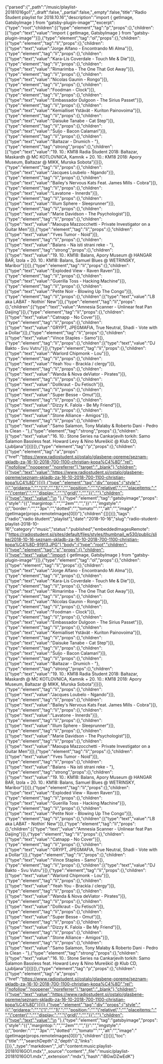 {"parsed":{"_path":"/music/playlist-20181016go1","_draft":false,"_partial":false,"_empty":false,"title":"Radio Študent playlist for 2018.10.16","description":"import { getImage, GatsbyImage } from \"gatsby-plugin-image\"","excerpt":{"type":"root","children":[{"type":"element","tag":"p","props":{},"children":[{"type":"text","value":"import { getImage, GatsbyImage } from \"gatsby-plugin-image\""}]},{"type":"element","tag":"ol","props":{},"children":[{"type":"element","tag":"li","props":{},"children":[{"type":"text","value":"Jorge Alfano - Encontrando Mi Alma"}]},{"type":"element","tag":"li","props":{},"children":[{"type":"text","value":"Kara-Lis Coverdale - Touch Me & Die"}]},{"type":"element","tag":"li","props":{},"children":[{"type":"text","value":"Rimarimba - The One That Got Away"}]},{"type":"element","tag":"li","props":{},"children":[{"type":"text","value":"Nicolas Gaunin - Rongo"}]},{"type":"element","tag":"li","props":{},"children":[{"type":"text","value":"Foodman - Clock"}]},{"type":"element","tag":"li","props":{},"children":[{"type":"text","value":"Embassador Dulgoon - The Sirius Passet"}]},{"type":"element","tag":"li","props":{},"children":[{"type":"text","value":"Kemialliset Ystävät - Kuriton Painovoima"}]},{"type":"element","tag":"li","props":{},"children":[{"type":"text","value":"Daisuke Tanabe - Cat Step"}]},{"type":"element","tag":"li","props":{},"children":[{"type":"text","value":"Šuljo - Bacon Calamari"}]},{"type":"element","tag":"li","props":{},"children":[{"type":"text","value":"Baltazar - Drumich - "},{"type":"element","tag":"strong","props":{},"children":[{"type":"text","value":"19. 10.: KM18 Radia Študent 2018: Baltazar, Maskardh @ MC KOTLOVNICA, Kamnik + 20. 10.: KM18 2018: Apory Museum, Baltazar @ MIKK, Murska Sobota"}]}]},{"type":"element","tag":"li","props":{},"children":[{"type":"text","value":"Jacques Loubelo - Ngando"}]},{"type":"element","tag":"li","props":{},"children":[{"type":"text","value":"Bailey's Nervous Kats Feat. James Mills - Cobra"}]},{"type":"element","tag":"li","props":{},"children":[{"type":"text","value":"Lavatone - Innerds"}]},{"type":"element","tag":"li","props":{},"children":[{"type":"text","value":"Illum Sphere - Sleeprunner"}]},{"type":"element","tag":"li","props":{},"children":[{"type":"text","value":"Marie Davidson - The Psychologist"}]},{"type":"element","tag":"li","props":{},"children":[{"type":"text","value":"Maoupa Mazzocchetti - Private Investigator on a Guitar Men"}]},{"type":"element","tag":"li","props":{},"children":[{"type":"text","value":"Yves Tumor - Noid"}]},{"type":"element","tag":"li","props":{},"children":[{"type":"text","value":"Balans - Na isti strani reke - "},{"type":"element","tag":"strong","props":{},"children":[{"type":"text","value":"19. 10.: KM18: Balans, Apory Museum @ HANGAR BAR, Izola + 20. 10.: KM18: Balans, Samuel Blues @ WETRINSKY, Maribor"}]}]},{"type":"element","tag":"li","props":{},"children":[{"type":"text","value":"Exploded View - Raven Raven"}]},{"type":"element","tag":"li","props":{},"children":[{"type":"text","value":"Guerilla Toss - Hacking Machine"}]},{"type":"element","tag":"li","props":{},"children":[{"type":"text","value":"Petite Noir - Blowing Up The Congo"}]},{"type":"element","tag":"li","props":{},"children":[{"type":"text","value":"LB aka LABAT - Nothin' New"}]},{"type":"element","tag":"li","props":{},"children":[{"type":"text","value":"Amnesia Scanner - Unlinear feat Pan Daijing"}]},{"type":"element","tag":"li","props":{},"children":[{"type":"text","value":"Catnapp - No Cover"}]},{"type":"element","tag":"li","props":{},"children":[{"type":"text","value":"GRYPT, JPEGMAFIA, True Neutral, Shadi - Vote with a Dollar"}]},{"type":"element","tag":"li","props":{},"children":[{"type":"text","value":"Vince Staples - Samo"}]},{"type":"element","tag":"li","props":{},"children":[{"type":"text","value":"DJ Bakto - Svu Vutru"}]},{"type":"element","tag":"li","props":{},"children":[{"type":"text","value":"Warlord Chipmonk - Lou"}]},{"type":"element","tag":"li","props":{},"children":[{"type":"text","value":"Yeah You - Brackla / clergy"}]},{"type":"element","tag":"li","props":{},"children":[{"type":"text","value":"Wanda & Nova deViator - Pirates"}]},{"type":"element","tag":"li","props":{},"children":[{"type":"text","value":"Dollkraut - Du Fetisch"}]},{"type":"element","tag":"li","props":{},"children":[{"type":"text","value":"Super Besse - Omut"}]},{"type":"element","tag":"li","props":{},"children":[{"type":"text","value":"Dizzy K. Falola - Be My Friend"}]},{"type":"element","tag":"li","props":{},"children":[{"type":"text","value":"Stone Alliance - Amigos"}]},{"type":"element","tag":"li","props":{},"children":[{"type":"text","value":"Samo Salamon, Tony Malaby & Roberto Dani - Pedro Is Clean - "},{"type":"element","tag":"strong","props":{},"children":[{"type":"text","value":"16. 10.: Stone Series na Cankarjevih torkih: Samo Šalamon Bassless feat. Howard Levy & Nino Mureškič @ Klub CD, Ljubljana"}]}]}]},{"type":"element","tag":"p","props":{},"children":[{"type":"element","tag":"a","props":{"href":"https://www.radiostudent.si/ostalo/glasbene-opreme/seznam-skladb-za-16-10-2018-700-1100-christian-kopa%C4%8D","rel":["nofollow","noopener","noreferrer"],"target":"_blank"},"children":[{"type":"text","value":"https://www.radiostudent.si/ostalo/glasbene-opreme/seznam-skladb-za-16-10-2018-700-1100-christian-kopa%C4%8D"}]}]},{"type":"element","tag":"div","props":{"style":"{{","gridarea:":"","\"1":"","1\",":"","position:":"","\"relative\",":"","placeitems:":"","\"center\",":"","display:":"","\"grid\",":"","}}":""},"children":[{"type":"text","value":"\n  "},{"type":"element","tag":"gatsbyimage","props":{"style":"{{","margintop:":"","\"2em\"":"","}}":"","imgstyle":"{{","border:":"","\"3px":"","dotted":"","tomato\"":"","alt":"","image":"{getImage(props.remoteImages[0])}"},"children":[]}]}]},"tags":["radio","radio študent","playlist"],"date":"2018-10-16","slug":"radio-student-playlist-2018-10-16","category":"music","status":"published","embeddedImagesRemote":["https://radiostudent.si/sites/default/files/styles/thumbnail_w530/public/slike/2018-10-16-seznam-skladb-za-16-10-2018-700-1100-christian-kopa%C4%8D-91913.JPG"],"body":{"type":"root","children":[{"type":"element","tag":"p","props":{},"children":[{"type":"text","value":"import { getImage, GatsbyImage } from \"gatsby-plugin-image\""}]},{"type":"element","tag":"ol","props":{},"children":[{"type":"element","tag":"li","props":{},"children":[{"type":"text","value":"Jorge Alfano - Encontrando Mi Alma"}]},{"type":"element","tag":"li","props":{},"children":[{"type":"text","value":"Kara-Lis Coverdale - Touch Me & Die"}]},{"type":"element","tag":"li","props":{},"children":[{"type":"text","value":"Rimarimba - The One That Got Away"}]},{"type":"element","tag":"li","props":{},"children":[{"type":"text","value":"Nicolas Gaunin - Rongo"}]},{"type":"element","tag":"li","props":{},"children":[{"type":"text","value":"Foodman - Clock"}]},{"type":"element","tag":"li","props":{},"children":[{"type":"text","value":"Embassador Dulgoon - The Sirius Passet"}]},{"type":"element","tag":"li","props":{},"children":[{"type":"text","value":"Kemialliset Ystävät - Kuriton Painovoima"}]},{"type":"element","tag":"li","props":{},"children":[{"type":"text","value":"Daisuke Tanabe - Cat Step"}]},{"type":"element","tag":"li","props":{},"children":[{"type":"text","value":"Šuljo - Bacon Calamari"}]},{"type":"element","tag":"li","props":{},"children":[{"type":"text","value":"Baltazar - Drumich - "},{"type":"element","tag":"strong","props":{},"children":[{"type":"text","value":"19. 10.: KM18 Radia Študent 2018: Baltazar, Maskardh @ MC KOTLOVNICA, Kamnik + 20. 10.: KM18 2018: Apory Museum, Baltazar @ MIKK, Murska Sobota"}]}]},{"type":"element","tag":"li","props":{},"children":[{"type":"text","value":"Jacques Loubelo - Ngando"}]},{"type":"element","tag":"li","props":{},"children":[{"type":"text","value":"Bailey's Nervous Kats Feat. James Mills - Cobra"}]},{"type":"element","tag":"li","props":{},"children":[{"type":"text","value":"Lavatone - Innerds"}]},{"type":"element","tag":"li","props":{},"children":[{"type":"text","value":"Illum Sphere - Sleeprunner"}]},{"type":"element","tag":"li","props":{},"children":[{"type":"text","value":"Marie Davidson - The Psychologist"}]},{"type":"element","tag":"li","props":{},"children":[{"type":"text","value":"Maoupa Mazzocchetti - Private Investigator on a Guitar Men"}]},{"type":"element","tag":"li","props":{},"children":[{"type":"text","value":"Yves Tumor - Noid"}]},{"type":"element","tag":"li","props":{},"children":[{"type":"text","value":"Balans - Na isti strani reke - "},{"type":"element","tag":"strong","props":{},"children":[{"type":"text","value":"19. 10.: KM18: Balans, Apory Museum @ HANGAR BAR, Izola + 20. 10.: KM18: Balans, Samuel Blues @ WETRINSKY, Maribor"}]}]},{"type":"element","tag":"li","props":{},"children":[{"type":"text","value":"Exploded View - Raven Raven"}]},{"type":"element","tag":"li","props":{},"children":[{"type":"text","value":"Guerilla Toss - Hacking Machine"}]},{"type":"element","tag":"li","props":{},"children":[{"type":"text","value":"Petite Noir - Blowing Up The Congo"}]},{"type":"element","tag":"li","props":{},"children":[{"type":"text","value":"LB aka LABAT - Nothin' New"}]},{"type":"element","tag":"li","props":{},"children":[{"type":"text","value":"Amnesia Scanner - Unlinear feat Pan Daijing"}]},{"type":"element","tag":"li","props":{},"children":[{"type":"text","value":"Catnapp - No Cover"}]},{"type":"element","tag":"li","props":{},"children":[{"type":"text","value":"GRYPT, JPEGMAFIA, True Neutral, Shadi - Vote with a Dollar"}]},{"type":"element","tag":"li","props":{},"children":[{"type":"text","value":"Vince Staples - Samo"}]},{"type":"element","tag":"li","props":{},"children":[{"type":"text","value":"DJ Bakto - Svu Vutru"}]},{"type":"element","tag":"li","props":{},"children":[{"type":"text","value":"Warlord Chipmonk - Lou"}]},{"type":"element","tag":"li","props":{},"children":[{"type":"text","value":"Yeah You - Brackla / clergy"}]},{"type":"element","tag":"li","props":{},"children":[{"type":"text","value":"Wanda & Nova deViator - Pirates"}]},{"type":"element","tag":"li","props":{},"children":[{"type":"text","value":"Dollkraut - Du Fetisch"}]},{"type":"element","tag":"li","props":{},"children":[{"type":"text","value":"Super Besse - Omut"}]},{"type":"element","tag":"li","props":{},"children":[{"type":"text","value":"Dizzy K. Falola - Be My Friend"}]},{"type":"element","tag":"li","props":{},"children":[{"type":"text","value":"Stone Alliance - Amigos"}]},{"type":"element","tag":"li","props":{},"children":[{"type":"text","value":"Samo Salamon, Tony Malaby & Roberto Dani - Pedro Is Clean - "},{"type":"element","tag":"strong","props":{},"children":[{"type":"text","value":"16. 10.: Stone Series na Cankarjevih torkih: Samo Šalamon Bassless feat. Howard Levy & Nino Mureškič @ Klub CD, Ljubljana"}]}]}]},{"type":"element","tag":"p","props":{},"children":[{"type":"element","tag":"a","props":{"href":"https://www.radiostudent.si/ostalo/glasbene-opreme/seznam-skladb-za-16-10-2018-700-1100-christian-kopa%C4%8D","rel":["nofollow","noopener","noreferrer"],"target":"_blank"},"children":[{"type":"text","value":"https://www.radiostudent.si/ostalo/glasbene-opreme/seznam-skladb-za-16-10-2018-700-1100-christian-kopa%C4%8D"}]}]},{"type":"element","tag":"div","props":{"style":"{{","gridarea:":"","\"1":"","1\",":"","position:":"","\"relative\",":"","placeitems:":"","\"center\",":"","display:":"","\"grid\",":"","}}":""},"children":[{"type":"text","value":"\n  "},{"type":"element","tag":"gatsbyimage","props":{"style":"{{","margintop:":"","\"2em\"":"","}}":"","imgstyle":"{{","border:":"","\"3px":"","dotted":"","tomato\"":"","alt":"","image":"{getImage(props.remoteImages[0])}"},"children":[]}]}],"toc":{"title":"","searchDepth":2,"depth":2,"links":[]}},"_type":"markdown","_id":"content:music:playlist-20181016GO1.mdx","_source":"content","_file":"music/playlist-20181016GO1.mdx","_extension":"mdx"},"hash":"iBGwDZwEdK"}